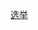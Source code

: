 {{portal|非洲}}
{{Commonscat|2014 elections in Africa}}
{{Year by category
| m = 2
| c = 0
| d = 1
| y = 4
| cat = 非洲选举
| sortkey = 非洲
| in = 
| parent = 各年非洲选举
| subcat = 2014年选举
}}
[[Category:2014年非洲|选举]]